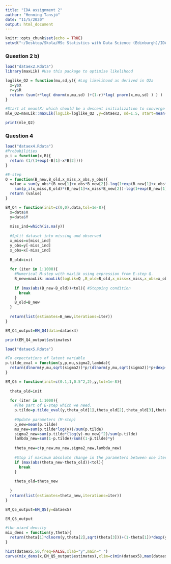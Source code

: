 ```yaml
---
title: "IDA assignment 2"
author: "Henning Tansjö"
date: "11/5/2020"
output: html_document
---
```


```r
knitr::opts_chunk$set(echo = TRUE)
setwd("~/Desktop/Skola/MSc Statistics with Data Science (Edinburgh)/IDA/Assignment 2")
```

### Question 2 b)

```r
load("dataex2.Rdata")
library(maxLik) #Use this package to optimise likelihood

loglike_Q2 = function(mu,sd,y){ #Log likelihood as derived in Q2a
  x=y$X
  r=y$R
  return (sum(r*log( dnorm(x,mu,sd) )+(1-r)*log( pnorm(x,mu,sd) ) ) )
}

#Start at mean(X) which should be a descent initialization to converge as fast as possible.
mle_Q2=maxLik::maxLik(logLik=loglike_Q2 ,y=dataex2, sd=1.5, start=mean(dataex2$X))

print(mle_Q2)
```

### Question 4

```r
load("dataex4.Rdata")
#Probabilities
p_i = function(x,B){
  return (1/(1+exp(-B[1]-x*B[2])))
}

#E-step
Q = function(B_new,B_old,x_miss,x_obs,y_obs){
  value = sum(y_obs*(B_new[1]+x_obs*B_new[2])-log(1+exp(B_new[1]+x_obs*B_new[2])))+
    sum(p_i(x_miss,B_old)*(B_new[1]+x_miss*B_new[2])-log(1+exp(B_new[1]+x_miss*B_new[2])))
  return (value)
}

EM_Q4 = function(init=c(0,0),data,tol=1e-8){
  x=data$X
  y=data$Y
  
  miss_ind=which(is.na(y))
  
  #Split dataset into missing and observed
  x_miss=x[miss_ind]
  y_obs=y[-miss_ind]
  x_obs=x[-miss_ind]
  
  B_old=init
  
  for (iter in 1:1000){
    #Numerical M-step with maxLik using expression from E-step Q.
    B_new=maxLik::maxLik(logLik=Q ,B_old=B_old,x_miss=x_miss,x_obs=x_obs,y_obs=y_obs, start=B_old)$estimate
    
    if (max(abs(B_new-B_old))<tol){ #Stopping condition 
      break
    }
    B_old=B_new 
  }
  
  return(list(estimates=B_new,iterations=iter))
}

EM_Q4_output=EM_Q4(data=dataex4)

print(EM_Q4_output$estimates)
```

```r
load("dataex5.Rdata")

#To expectations of latent variable
p.tilde_eval = function(y,p,mu,sigma2,lambda){
  return(dlnorm(y,mu,sqrt(sigma2))*p/(dlnorm(y,mu,sqrt(sigma2))*p+dexp(y,lambda)*(1-p)))
}

EM_Q5 = function(init=c(0.1,1,0.5^2,2),y,tol=1e-8){
  
  theta_old=init
  
  for (iter in 1:1000){
    #The part of E-step which we need.
    p.tilde=p.tilde_eval(y,theta_old[1],theta_old[2],theta_old[3],theta_old[4])
    
    #Update parameters (M-step)
    p_new=mean(p.tilde)
    mu_new=sum(p.tilde*log(y))/sum(p.tilde)
    sigma2_new=sum(p.tilde*(log(y)-mu_new)^2)/sum(p.tilde)
    lambda_new=sum(1-p.tilde)/sum((1-p.tilde)*y)
    
    theta_new=c(p_new,mu_new,sigma2_new,lambda_new)
    
    #Stop if maximum absolute change in the parameters between one iteration and the next is smaller than the tolerance.
    if (max(abs(theta_new-theta_old))<tol){ 
      break
    }
    
    theta_old=theta_new
    
  }
  return(list(estimates=theta_new,iterations=iter))
}

EM_Q5_output=EM_Q5(y=dataex5)

EM_Q5_output

#the mixed density
mix_dens = function(y,theta){
  return(theta[1]*dlnorm(y,theta[2],sqrt(theta[3]))+(1-theta[1])*dexp(y,theta[4]))
}

hist(dataex5,50,freq=FALSE,xlab="y",main=" ")
curve(mix_dens(x,EM_Q5_output$estimates),xlim=c(min(dataex5),max(dataex5)),add=TRUE,col="Red")
```